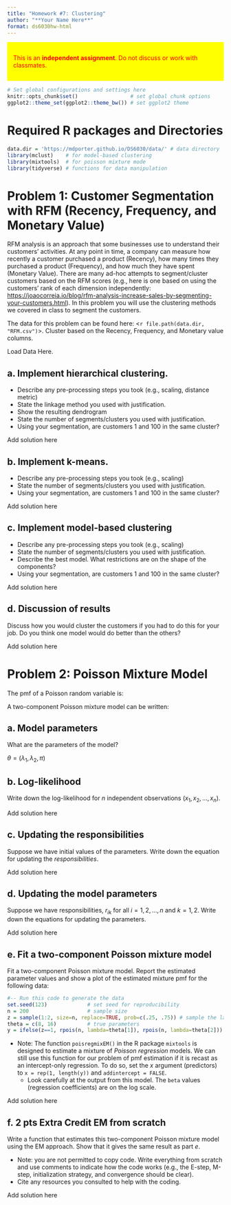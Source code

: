 ```yaml
---
title: "Homework #7: Clustering" 
author: "**Your Name Here**"
format: ds6030hw-html
---
```


::: {style="background-color:yellow; color:red; display: block; border-color: black; padding:1em"}
This is an **independent assignment**. Do not discuss or work with classmates.
:::

```r
# Set global configurations and settings here
knitr::opts_chunk$set()                 # set global chunk options
ggplot2::theme_set(ggplot2::theme_bw()) # set ggplot2 theme
```

# Required R packages and Directories {.unnumbered .unlisted}

```r
data.dir = 'https://mdporter.github.io/DS6030/data/' # data directory
library(mclust)    # for model-based clustering
library(mixtools)  # for poisson mixture mode
library(tidyverse) # functions for data manipulation   
```


# Problem 1: Customer Segmentation with RFM (Recency, Frequency, and Monetary Value)

RFM analysis is an approach that some businesses use to understand their customers' activities. At any point in time, a company can measure how recently a customer purchased a product (Recency), how many times they purchased a product (Frequency), and how much they have spent (Monetary Value). There are many ad-hoc attempts to segment/cluster customers based on the RFM scores (e.g., here is one based on using the customers' rank of each dimension independently: <https://joaocorreia.io/blog/rfm-analysis-increase-sales-by-segmenting-your-customers.html>). In this problem you will use the clustering methods we covered in class to segment the customers. 

The data for this problem can be found here: <`r file.path(data.dir, "RFM.csv")`>. Cluster based on the Recency, Frequency, and Monetary value columns.

::: {.callout-note title="Solution"}
Load Data Here.
:::


## a. Implement hierarchical clustering. 

- Describe any pre-processing steps you took (e.g., scaling, distance metric)
- State the linkage method you used with justification. 
- Show the resulting dendrogram
- State the number of segments/clusters you used with justification. 
- Using your segmentation, are customers 1 and 100 in the same cluster?     
    
::: {.callout-note title="Solution"}
Add solution here
:::



## b. Implement k-means.  

- Describe any pre-processing steps you took (e.g., scaling)
- State the number of segments/clusters you used with justification. 
- Using your segmentation, are customers 1 and 100 in the same cluster?     
    
::: {.callout-note title="Solution"}
Add solution here
:::

## c. Implement model-based clustering

- Describe any pre-processing steps you took (e.g., scaling)
- State the number of segments/clusters you used with justification. 
- Describe the best model. What restrictions are on the shape of the components?
- Using your segmentation, are customers 1 and 100 in the same cluster?     

::: {.callout-note title="Solution"}
Add solution here
:::

## d. Discussion of results

Discuss how you would cluster the customers if you had to do this for your job. Do you think one model would do better than the others? 

::: {.callout-note title="Solution"}
Add solution here
:::



# Problem 2: Poisson Mixture Model

The pmf of a Poisson random variable is:
\begin{align*}
f_k(x; \lambda_k) = \frac{\lambda_k^x e^{-\lambda_k}}{x!}
\end{align*}

A two-component Poisson mixture model can be written:
\begin{align*}
f(x; \theta) = \pi \frac{\lambda_1^x e^{-\lambda_1}}{x!} + (1-\pi) \frac{\lambda_2^x e^{-\lambda_2}}{x!}
\end{align*}



## a. Model parameters

What are the parameters of the model? 

::: {.callout-note title="Solution"}
$\theta = (\lambda_1, \lambda_2, \pi)$
:::

## b. Log-likelihood

Write down the log-likelihood for $n$ independent observations ($x_1, x_2, \ldots, x_n$). 

::: {.callout-note title="Solution"}
Add solution here
:::

## c. Updating the responsibilities

Suppose we have initial values of the parameters. Write down the equation for updating the *responsibilities*. 

::: {.callout-note title="Solution"}
Add solution here
:::

## d. Updating the model parameters

Suppose we have responsibilities, $r_{ik}$ for all $i=1, 2, \ldots, n$ and $k=1,2$. Write down the equations for updating the parameters. 

::: {.callout-note title="Solution"}
Add solution here
:::

## e. Fit a two-component Poisson mixture model 

Fit a two-component Poisson mixture model. Report the estimated parameter values and show a plot of the estimated mixture pmf for the following data:

```r
#-- Run this code to generate the data
set.seed(123)             # set seed for reproducibility
n = 200                   # sample size
z = sample(1:2, size=n, replace=TRUE, prob=c(.25, .75)) # sample the latent class
theta = c(8, 16)          # true parameters
y = ifelse(z==1, rpois(n, lambda=theta[1]), rpois(n, lambda=theta[2]))
```

- Note: The function `poisregmixEM()` in the R package `mixtools` is designed to estimate a mixture of *Poisson regression* models. We can still use this function for our problem of pmf estimation if it is recast as an intercept-only regression. To do so, set the $x$ argument (predictors) to `x = rep(1, length(y))` and `addintercept = FALSE`. 
    - Look carefully at the output from this model. The `beta` values (regression coefficients) are on the log scale.

::: {.callout-note title="Solution"}
Add solution here
:::


## f. **2 pts Extra Credit** EM from scratch

Write a function that estimates this two-component Poisson mixture model using the EM approach. Show that it gives the same result as part *e*. 

- Note: you are not permitted to copy code.  Write everything from scratch and use comments to indicate how the code works (e.g., the E-step, M-step, initialization strategy, and convergence should be clear). 
- Cite any resources you consulted to help with the coding. 

::: {.callout-note title="Solution"}
Add solution here
:::


